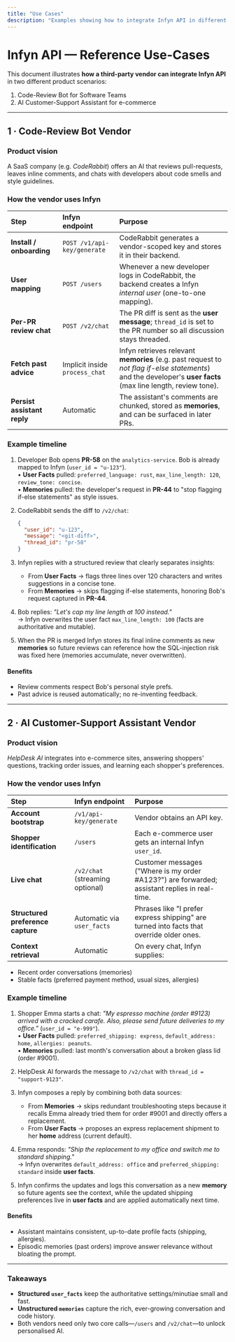 ```yaml
---
title: "Use Cases"
description: "Examples showing how to integrate Infyn API in different product scenarios"
---
```


# Infyn API — Reference Use-Cases

This document illustrates **how a third-party vendor can integrate Infyn API** in two different product scenarios:

1.  Code-Review Bot for Software Teams
2.  AI Customer-Support Assistant for e-commerce

---

## 1 · Code-Review Bot Vendor

### Product vision

A SaaS company (e.g. _CodeRabbit_) offers an AI that reviews pull-requests, leaves inline comments, and chats with developers about code smells and style guidelines.

### How the vendor uses Infyn

| Step                        | Infyn endpoint                 | Purpose                                                                                                                                                       |
| :-------------------------- | :----------------------------- | :------------------------------------------------------------------------------------------------------------------------------------------------------------ |
| **Install / onboarding**    | `POST /v1/api-key/generate`    | CodeRabbit generates a vendor-scoped key and stores it in their backend.                                                                                      |
| **User mapping**            | `POST /users`                  | Whenever a new developer logs in CodeRabbit, the backend creates a Infyn _internal user_ (one-to-one mapping).                                                |
| **Per-PR review chat**      | `POST /v2/chat`                | The PR diff is sent as the **user message**; `thread_id` is set to the PR number so all discussion stays threaded.                                            |
| **Fetch past advice**       | Implicit inside `process_chat` | Infyn retrieves relevant **memories** (e.g. past request to _not flag if-else statements_) and the developer's **user facts** (max line length, review tone). |
| **Persist assistant reply** | Automatic                      | The assistant's comments are chunked, stored as **memories**, and can be surfaced in later PRs.                                                               |

### Example timeline

1.  Developer Bob opens **PR-58** on the `analytics-service`. Bob is already mapped to Infyn (`user_id = "u-123"`).  
    • **User Facts** pulled: `preferred_language: rust`, `max_line_length: 120`, `review_tone: concise`.  
    • **Memories** pulled: the developer's request in **PR-44** to "stop flagging if-else statements" as style issues.

2.  CodeRabbit sends the diff to `/v2/chat`:

    ```json
    {
      "user_id": "u-123",
      "message": "<git-diff>",
      "thread_id": "pr-58"
    }
    ```

3.  Infyn replies with a structured review that clearly separates insights:

    - From **User Facts** → flags three lines over 120 characters and writes suggestions in a concise tone.
    - From **Memories** → skips flagging if-else statements, honoring Bob's request captured in **PR-44**.

4.  Bob replies: _"Let's cap my line length at 100 instead."_  
    → Infyn overwrites the user fact `max_line_length: 100` (facts are authoritative and mutable).

5.  When the PR is merged Infyn stores its final inline comments as new **memories** so future reviews can reference how the SQL-injection risk was fixed here (memories accumulate, never overwritten).

#### Benefits

- Review comments respect Bob's personal style prefs.
- Past advice is reused automatically; no re-inventing feedback.

---

## 2 · AI Customer-Support Assistant Vendor

### Product vision

_HelpDesk AI_ integrates into e-commerce sites, answering shoppers' questions, tracking order issues, and learning each shopper's preferences.

### How the vendor uses Infyn

| Step                              | Infyn endpoint                  | Purpose                                                                                       |
| :-------------------------------- | :------------------------------ | :-------------------------------------------------------------------------------------------- |
| **Account bootstrap**             | `/v1/api-key/generate`          | Vendor obtains an API key.                                                                    |
| **Shopper identification**        | `/users`                        | Each e-commerce user gets an internal Infyn `user_id`.                                        |
| **Live chat**                     | `/v2/chat` (streaming optional) | Customer messages ("Where is my order #A123?") are forwarded; assistant replies in real-time. |
| **Structured preference capture** | Automatic via `user_facts`      | Phrases like "I prefer express shipping" are turned into facts that override older ones.      |
| **Context retrieval**             | Automatic                       | On every chat, Infyn supplies:                                                                |

- Recent order conversations (memories)
- Stable facts (preferred payment method, usual sizes, allergies)

### Example timeline

1.  Shopper Emma starts a chat: _"My espresso machine (order #9123) arrived with a cracked carafe. Also, please send future deliveries to my office."_ (`user_id = "e-999"`).  
    • **User Facts** pulled: `preferred_shipping: express`, `default_address: home`, `allergies: peanuts`.  
    • **Memories** pulled: last month's conversation about a broken glass lid (order #9001).

2.  HelpDesk AI forwards the message to `/v2/chat` with `thread_id = "support-9123"`.

3.  Infyn composes a reply by combining both data sources:

    - From **Memories** → skips redundant troubleshooting steps because it recalls Emma already tried them for order #9001 and directly offers a replacement.
    - From **User Facts** → proposes an express replacement shipment to her **home** address (current default).

4.  Emma responds: _"Ship the replacement to my office and switch me to standard shipping."_  
    → Infyn overwrites `default_address: office` and `preferred_shipping: standard` inside **user facts**.

5.  Infyn confirms the updates and logs this conversation as a new **memory** so future agents see the context, while the updated shipping preferences live in **user facts** and are applied automatically next time.

#### Benefits

- Assistant maintains consistent, up-to-date profile facts (shipping, allergies).
- Episodic memories (past orders) improve answer relevance without bloating the prompt.

---

### Takeaways

- **Structured `user_facts`** keep the authoritative settings/minutiae small and fast.
- **Unstructured `memories`** capture the rich, ever-growing conversation and code history.
- Both vendors need only two core calls—`/users` and `/v2/chat`—to unlock personalised AI.
